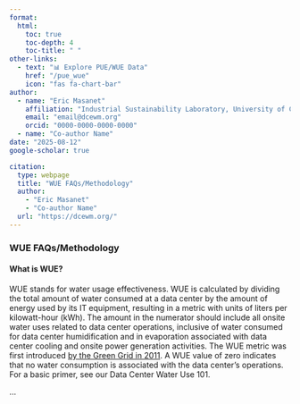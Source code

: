 ```yaml
---
format: 
  html:
    toc: true
    toc-depth: 4
    toc-title: " "
other-links:
  - text: "📊 Explore PUE/WUE Data"
    href: "/pue_wue"
    icon: "fas fa-chart-bar"
author:
  - name: "Eric Masanet"
    affiliation: "Industrial Sustainability Laboratory, University of California, Santa Barbara"
    email: "email@dcewm.org"
    orcid: "0000-0000-0000-0000"
  - name: "Co-author Name"
date: "2025-08-12"
google-scholar: true

citation:
  type: webpage
  title: "WUE FAQs/Methodology"
  author: 
    - "Eric Masanet"
    - "Co-author Name"
  url: "https://dcewm.org/"
---
```


### WUE FAQs/Methodology

#### What is WUE?

WUE stands for water usage effectiveness.  WUE is calculated by dividing the total amount of water consumed at a data center by the amount of energy used by its IT equipment, resulting in a metric with units of liters per kilowatt-hour (kWh).  The amount in the numerator should include all onsite water uses related to data center operations, inclusive of water consumed for data center humidification and in evaporation associated with data center cooling and onsite power generation activities.  The WUE metric was first introduced [by the Green Grid in 2011](https://airatwork.com/wp-content/uploads/The-Green-Grid-White-Paper-35-WUE-Usage-Guidelines.pdf).  A WUE value of zero indicates that no water consumption is associated with the data center’s operations.  For a basic primer, see our Data Center Water Use 101.

...

